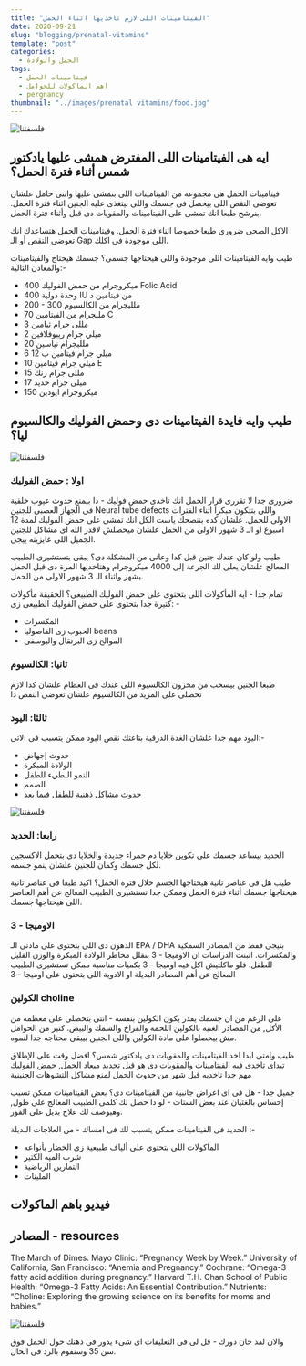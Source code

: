```yaml
---
title: "الفيتامينات اللى لازم تاخديها اثناء الحمل"
date: 2020-09-21
slug: "blogging/prenatal-vitamins"
template: "post"
categories:
  - الحمل والولادة
tags:
  - فيتامينات الحمل
  - اهم الماكولات للحوامل
  - pergnancy
thumbnail: "../images/prenatal vitamins/food.jpg"
---
```


![فلسفتنا](<../images/prenatal vitamins/cover image.svg>)




## ايه هى الفيتامينات اللى المفترض همشى عليها يادكتور شمس أثناء فترة الحمل؟

فيتامينات الحمل هى مجموعة من الفيتامينات اللى بتمشى عليها وانتى حامل علشان تعوضى النقص اللى بيحصل فى جسمك واللى بيتغذى عليه الجنين اثناء فترة الحمل. بنرشح طبعا انك تمشى على الفيتامينات والمقويات دى قبل وأثناء فترة الحمل.

الاكل الصحى ضرورى طبعا خصوصا اثناء فترة الحمل. وفيتامينات الحمل هتساعدك انك تعوضى النقص أو الـ Gap اللى موجودة فى اكلك.

طيب وايه الفيتامينات اللى موجودة واللى هيحتاجها جسمى؟
جسمك هيحتاج والفيتامينات والمعادن التالية:-


- 400 ميكروجرام من حمض الفوليك Folic Acid
- 400 وحدة دولية IU من فيتامين د 
- 200 - 300 ملليجرام من الكالسيوم
- 70 مليجرام من الفيتامين C
- 3 مللى جرام ثيامين 
- 2 ميلي جرام ريبوفلافين
- 20 ملليجرام نياسين
- 6 ميلي جرام فيتامين ب 12    
- 10 ميلي جرام فيتامين E
- 15 مللى جرام زنك
- 17 ميلى جرام حديد
- 150 ميكروجرام ايودين 

## طيب وايه فايدة الفيتامينات دى وحمض الفوليك والكالسيوم ليا؟

![فلسفتنا](<../images/prenatal vitamins/food.jpg>)


### اولا : حمض الفوليك
ضرورى جدا لا تقررى قرار الحمل انك تاخدى حمض فوليك - دا بيمنع حدوث عيوب خلقية فى الجهاز العصبى للجنين Neural tube defects واللى بتتكون مبكرا اثناء الفترات الاولى للحمل. علشان كده بننصحك ياست الكل انك تمشى على حمض الفوليك لمدة 12 اسبوع او الـ 3 شهور الاولى من الحمل علشان ميحصلش لاقدر الله اى مشاكل للجنين الجميل اللى عايزينه ييجى.

طيب ولو كان عندك جنين قبل كدا وعانى من المشكلة دى؟ يبقى بتستشيرى الطبيب المعالج علشان يعلى لك الجرعة إلى 4000 ميكروجرام وهتاخديها المرة دى قبل الحمل بشهر واثناء الـ 3 شهور الاولى من الحمل. 


تمام جدا - ايه المأكولات اللى بتحتوى على حمض الفوليك الطبيعى؟
الحقيقة مأكولات كتيرة جدا بتحتوى على حمض الفوليك الطبيعى زى: -

- المكسرات
- الحبوب زى الفاصوليا beans
- الموالح زى البرتقال واليوسفى

### ثانيا: الكالسيوم

طبعا الجنين بيسحب من مخزون الكالسيوم اللى عندك فى العظام علشان كدا لازم تحصلى على المزيد من الكالسيوم علشان تعوضى النقص دا 

### ثالثا: اليود 

اليود مهم جدا علشان الغدة الدرقية بتاعتك نقص اليود ممكن يتسبب فى الاتى:-
- حدوث إجهاض
- الولادة المبكرة
- النمو البطيء للطفل
- الصمم
- حدوث مشاكل ذهنية للطفل فيما بعد

![فلسفتنا](<../images/prenatal vitamins/thyroid.jpg>)

### رابعا: الحديد

الحديد بيساعد جسمك على تكوين خلايا دم حمراء جديدة والخلايا دى بتحمل الاكسجين لكل جسمك وكمان للجنين علشان ينمو جسمه.

طيب هل فى عناصر تانية هيحتاجها الجسم خلال فترة الحمل؟
اكيد طبعا فى عناصر تانية هيحتاجها جسمك أثناء فترة الحمل وممكن جدا تستشيرى الطبيب المعالج عن أهم العناصر اللى هيحتاجها جسمك.

### الاوميجا - 3 


الدهون دى اللى بتحتوى على مادتى الـ EPA / DHA بتيجى فقط من المصادر السمكية والمكسرات. اثبتت الدراسات ان الاوميجا - 3 بتقلل مخاطر الولادة المبكرة والوزن القليل للطفل. فلو ماكلتيش اكل فيه اوميجا - 3 بكميات مناسبة ممكن تستشيرى الطبيب المعالج عن أهم المصادر البديلة او الادوية اللى بتحتوى على اوميجا - 3

### الكولين choline 

على الرغم من ان جسمك يقدر يكون الكولين بنفسه - انتى بتحصلى على معظمه من الأكل, من المصادر الغنية بالكولين اللحمة والفراخ والسمك والبيض. كتير من الحوامل مش بيحصلوا على مادة الكولين واللى الجنين بيبقى محتاجه جدا لنموه.


طيب وامتى ابدا اخد الفيتامينات والمقويات دى يادكتور شمس؟ 
افضل وقت على الإطلاق تبداى تاخدى فيه الفيتامينات والمقويات دى هو قبل تحديد ميعاد الحمل, حمض الفوليك مهم جدا تاخديه قبل شهر من حدوث الحمل لمنع مشاكل التشوهات الجنينية 

جميل جدا - هل فى اى اعراض جانبية من الفيتامينات دى؟
بعض الفيتامينات ممكن تسبب إحساس بالغثيان عند بعض الستات - لو دا حصل لك كلمى الطبيب المعالج على طول, وهيوصف لك علاج بديل على الفور. 

 الحديد فى الفيتامينات ممكن يتسبب لك فى امساك - من العلاجات البديلة :-

- الماكولات اللى بتحتوى على ألياف طبيعية زى الخضار بأنواعه
- شرب الميه الكتير
- التمارين الرياضية
- الملينات 

## فيديو باهم الماكولات

<YouTube youTubeId="EI6EdHdIcts" />



## المصادر - resources

The March of Dimes.
Mayo Clinic: “Pregnancy Week by Week.”
University of California, San Francisco: “Anemia and Pregnancy.”
Cochrane: “Omega-3 fatty acid addition during pregnancy.”
Harvard T.H. Chan School of Public Health: “Omega-3 Fatty Acids: An Essential Contribution.”
Nutrients: “Choline: Exploring the growing science on its benefits for moms and babies.”












![فلسفتنا](<../images/obgyn (1).png>)


<div style={{padding: "15px" ,backgroundColor: "#00c390", borderRadius: "15px", color: "white"}}>
  <p>والان لقد حان دورك - قل لى فى التعليقات اى شىء يدور فى ذهنك حول الحمل فوق سن 35 وسنقوم بالرد فى الحال.
</p>

</div>
